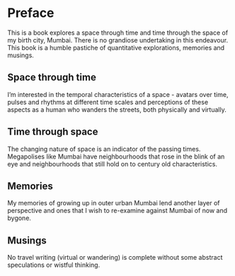 # Preface {.unnumbered}

This is a book explores a space through time and time through the space of my birth city, Mumbai. There is no grandiose undertaking in this endeavour. This book is a humble pastiche of quantitative explorations, memories and musings.

## Space through time

I'm interested in the temporal characteristics of a space - avatars over time, pulses and rhythms at different time scales and perceptions of these aspects as a human who wanders the streets, both physically and virtually.

## Time through space

The changing nature of space is an indicator of the passing times. Megapolises like Mumbai have neighbourhoods that rose in the blink of an eye and neighbourhoods that still hold on to century old characteristics.

## Memories

My memories of growing up in outer urban Mumbai lend another layer of perspective and ones that I wish to re-examine against Mumbai of now and bygone.

## Musings

No travel writing (virtual or wandering) is complete without some abstract speculations or wistful thinking.
